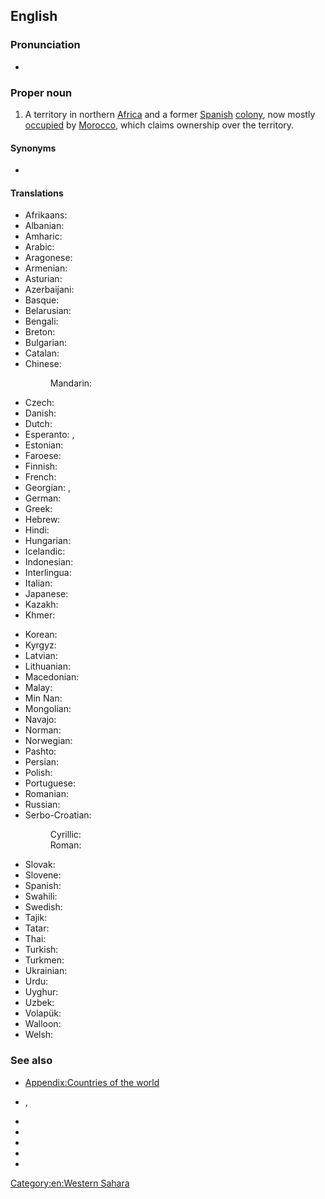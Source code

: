 ==English==
{{wikipedia}}
{{commons cat}}
{{wikivoyage}}
{{Wikinews|Portal:Western Sahara}}

===Pronunciation===
* {{audio|en|En-us-Western Sahara.ogg|Audio (US)}}

===Proper noun===
{{en-proper noun|head=[[western|Western]] [[Sahara]]}}

# A territory in northern [[Africa]] and a former [[Spain|Spanish]] [[colony]], now mostly [[occupation|occupied]] by [[Morocco]], which claims ownership over the territory.

====Synonyms====
* {{sense|territory}} {{l|en|Spanish Sahara}}

====Translations====
{{trans-top|a territory in northern Africa}}
* Afrikaans: {{t|af|Wes-Sahara}}
* Albanian: {{t|sq|Sahara Perëndimore|f}}
* Amharic: {{t|am|ምዕራባዊ ሣህራ}}
* Arabic: {{t|ar|اَلصَّحْرَاء اَلْغَرْبِيَّة|f}}
* Aragonese: {{t|an|Sajara Ozidental|m}}
* Armenian: {{t|hy|Արևմտյան Սահարա}}
* Asturian: {{t+|ast|Sahara Occidental|m}}
* Azerbaijani: {{t+|az|Qərbi Sahara}}
* Basque: {{t|eu|Mendebaldeko Sahara}}
* Belarusian: {{t|be|Захо́дняя Саха́ра|f}}
* Bengali: {{t|bn|পশ্চিম সাহারা}}
* Breton: {{t|br|Sahara ar C'hornaoueg}}
* Bulgarian: {{t|bg|За́падна Саха́ра|f}}
* Catalan: {{t+|ca|Sàhara Occidental|m}}
* Chinese:
*: Mandarin: {{t+|cmn|西撒哈拉|tr=Xī Sāhālā|sc=Hani}}
* Czech: {{t|cs|Západní Sahara|f}}
* Danish: {{t+|da|Vestsahara}}
* Dutch: {{t+|nl|Westelijke Sahara|f}}
* Esperanto: {{t|eo|Okcidenta Saharo}}, {{t|eo|Saharo Okcidenta}}
* Estonian: {{t|et|Lääne-Sahara}}
* Faroese: {{t|fo|Vestursahara|f|n}}
* Finnish: {{t+|fi|Länsi-Sahara}}
* French: {{t+|fr|Sahara occidental|m}}
* Georgian: {{t|ka|დასავლეთი საჰარა|sc=Geor}}, {{t|ka|დასავლეთ საჰარა|sc=Geor}}
* German: {{t+|de|Westsahara|f}}
* Greek: {{t+|el|Δυτική Σαχάρα|f}}
* Hebrew: {{t|he|סהרה המערבית|f|tr=sahara ha-ma'aravit}}
* Hindi: {{t+|hi|पश्चिमी सहारा}}
* Hungarian: {{t+|hu|Nyugat-Szahara}}
* Icelandic: {{t|is|Vestur-Sahara}}
* Indonesian: {{t|id|Sahara Barat}}
* Interlingua: {{t|ia|Sahara Occidental}}
* Italian: {{t|it|Sahara Occidentale|m}}
* Japanese: {{t|ja|西サハラ|tr=Nishi Sahara}}
* Kazakh: {{t|kk|Батыс Сахара}}
* Khmer: {{t|km|សាហារ៉ាខាងលិច}}
{{trans-mid}}
* Korean: {{t+|ko|^서사하라}}
* Kyrgyz: {{t|ky|Батыш Сахара}}
* Latvian: {{t|lv|Rietumsahāra}}
* Lithuanian: {{t+|lt|Vakarų Sachara}}
* Macedonian: {{t|mk|За́падна Саха́ра|f}}
* Malay: {{t|ms|Sahara Barat}}
* Min Nan: {{t|nan|Sai Sahara}}
* Mongolian: {{t|mn|Баруун Сахар}}
* Navajo: {{t|nv|Kéyah Sahééwa Eʼeʼaahjí Siʼánígíí}}
* Norman: {{t|nrf|Sahara du Vouêt|m}}
* Norwegian: {{t|no|Vest-Sahara}}
* Pashto: {{t|ps|لوېديځه صحارا|sc=ps-Arab}}
* Persian: {{t|fa|صحرای غربی|tr=sahâra-ye ğarbi}}
* Polish: {{t+|pl|Sahara Zachodnia|f}}
* Portuguese: {{t+|pt|Saara Ocidental|m}}
* Romanian: {{t|ro|Sahara Occidentală|f}}
* Russian: {{t|ru|За́падная Саха́ра|f}}
* Serbo-Croatian:
*: Cyrillic: {{t|sh|Западна Сахара|f}}
*: Roman: {{t|sh|Zapadna Sahara|f}}
* Slovak: {{t|sk|Západná Sahara|f}}
* Slovene: {{t+|sl|Zahódna Sahára|f}}
* Spanish: {{t+|es|Sahara Occidental|m}}
* Swahili: {{t+|sw|Sahara Magharibi}}
* Swedish: {{t+|sv|Västsahara}}
* Tajik: {{t|tg|Саҳрои Ғарбӣ}}
* Tatar: {{t|tt|Көнбатыш Сахра}}
* Thai: {{t|th|ซาฮาราตะวันตก}}
* Turkish: {{t+|tr|Batı Sahra}}
* Turkmen: {{t|tk|Günbatar Sahara}}
* Ukrainian: {{t|uk|За́хідна Саха́ра|f}}
* Urdu: {{t|ur|مغربی صحارا|tr=maġribī sahārā}}
* Uyghur: {{t|ug|غەربىي سەھرا}}
* Uzbek: {{t|uz|Gʻarbiy Sahro}}
* Volapük: {{t|vo|Sahar Vesüdik}}
* Walloon: {{t|wa|Sara Coûtchantrece}}
* Welsh: {{t|cy|Gorllewin Sahara}}
{{trans-bottom}}

===See also===
* [[Appendix:Countries of the world]]
* {{l|en|Maghreb}}, {{l|en|Maghrib}}
* {{l|en|Morocco}}
* {{l|en|El Aaiún}}
* {{l|en|North Africa}}
* {{l|en|Northwest Africa}}
* {{list:countries of Africa/en}}

[[Category:en:Western Sahara]]